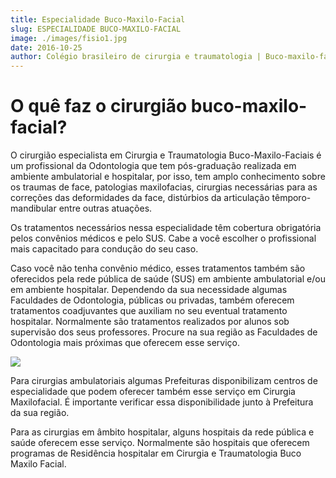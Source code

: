 ```yaml
---
title: Especialidade Buco-Maxilo-Facial
slug: ESPECIALIDADE BUCO-MAXILO-FACIAL
image: ./images/fisio1.jpg
date: 2016-10-25
author: Colégio brasileiro de cirurgia e traumatologia | Buco-maxilo-facial
---
```


# O quê faz o cirurgião buco-maxilo-facial?

O cirurgião especialista em Cirurgia e Traumatologia Buco-Maxilo-Faciais é um profissional da Odontologia que tem pós-graduação realizada em ambiente ambulatorial e hospitalar, por isso, tem amplo conhecimento sobre os traumas de face, patologias maxilofacias, cirurgias necessárias para as correções das deformidades da face, distúrbios da articulação têmporo-mandibular entre outras atuações.<br />

Os tratamentos necessários nessa especialidade têm cobertura obrigatória pelos convênios médicos e pelo SUS. Cabe a você escolher o profissional mais capacitado para condução do seu caso.<br />

Caso você não tenha convênio médico, esses tratamentos também são oferecidos pela rede pública de saúde (SUS) em ambiente ambulatorial e/ou em ambiente hospitalar. Dependendo da sua necessidade algumas Faculdades de Odontologia, públicas ou privadas, também oferecem tratamentos coadjuvantes que auxiliam no seu eventual tratamento hospitalar. Normalmente são tratamentos realizados por alunos sob supervisão dos seus professores. Procure na sua região as Faculdades de Odontologia mais próximas que oferecem esse serviço.<br />

<div className="post-image">

![](./images/fisio2.jpg)

</div>

Para cirurgias ambulatoriais algumas Prefeituras disponibilizam centros de especialidade que podem oferecer também esse serviço em Cirurgia Maxilofacial. É importante verificar essa disponibilidade junto à Prefeitura da sua região.<br />

Para as cirurgias em âmbito hospitalar, alguns hospitais da rede pública e saúde oferecem esse serviço. Normalmente são hospitais que oferecem programas de Residência hospitalar em Cirurgia e Traumatologia Buco Maxilo Facial.
